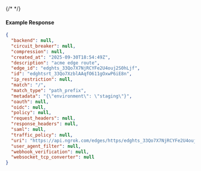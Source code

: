 {/* <!-- Code generated for API Clients. DO NOT EDIT. --> */}

#### Example Response
```json
{
  "backend": null,
  "circuit_breaker": null,
  "compression": null,
  "created_at": "2025-09-30T18:54:49Z",
  "description": "acme edge route",
  "edge_id": "edghts_33Qo7X7NjRCYFe2U4ouj2S0hLjf",
  "id": "edghtsrt_33Qo7XzblAAqfO611gOxwP6iE8n",
  "ip_restriction": null,
  "match": "/",
  "match_type": "path_prefix",
  "metadata": "{\"environment\": \"staging\"}",
  "oauth": null,
  "oidc": null,
  "policy": null,
  "request_headers": null,
  "response_headers": null,
  "saml": null,
  "traffic_policy": null,
  "uri": "https://api.ngrok.com/edges/https/edghts_33Qo7X7NjRCYFe2U4ouj2S0hLjf/routes/edghtsrt_33Qo7XzblAAqfO611gOxwP6iE8n",
  "user_agent_filter": null,
  "webhook_verification": null,
  "websocket_tcp_converter": null
}

```
